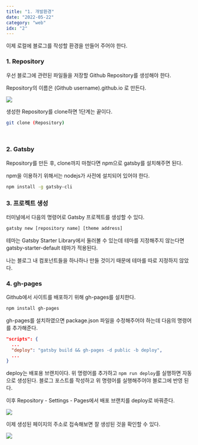 ```yaml
---
title: "1. 개발환경"
date: "2022-05-22"
category: "web"
idx: "2"
---
```


이제 로컬에 블로그를 작성할 환경을 만들어 주어야 한다.

### 1. Repository

우선 블로그에 관련된 파일들을 저장할 Github Repository를 생성해야 한다.

Repository의 이름은 (Github username).github.io 로 만든다.

![](./1.png)

생성한 Repository를 clone하면 1단계는 끝이다.

```bash
git clone (Repository)
```

<br />

### 2. Gatsby

Repository를 만든 후, clone까지 마쳤다면 npm으로 gatsby를 설치해주면 된다.

npm을 이용하기 위해서는 nodejs가 사전에 설치되어 있어야 한다.

```bash
npm install -g gatsby-cli
```



### 3. 프로젝트 생성

터미널에서 다음의 명령어로 Gatsby 프로젝트를 생성할 수 있다.

```bash
gatsby new [repository name] [theme address]
```

테마는 Gatsby Starter Library에서 둘러볼 수 있는데 테마를 지정해주지 않는다면 gatsby-starter-default 테마가 적용된다.

나는 블로그 내 컴포넌트들을 하나하나 만들 것이기 때문에 테마를 따로 지정하지 않았다.



### 4. gh-pages

Github에서 사이트를 배포하기 위해 gh-pages를 설치한다.

```bash
npm install gh-pages
```

gh-pages를 설치하였으면 package.json 파일을 수정해주어야 하는데 다음의 명령어를 추가해준다.

```json
"scripts": {
  ...
  "deploy": "gatsby build && gh-pages -d public -b deploy",
  ...
}
```

deploy는 배포용 브랜치이다.  위 명령어를 추가하고 `npm run deploy`를 실행하면 자동으로 생성된다. 블로그 포스트를 작성하고 위 명령어를 실행해주어야 블로그에 반영 된다.

이후 Repository - Settings - Pages에서 배포 브랜치를 deploy로 바꿔준다.

![](./3.png)



이제 생성된 페이지의 주소로 접속해보면 잘 생성된 것을 확인할 수 있다.

![](./4.png)